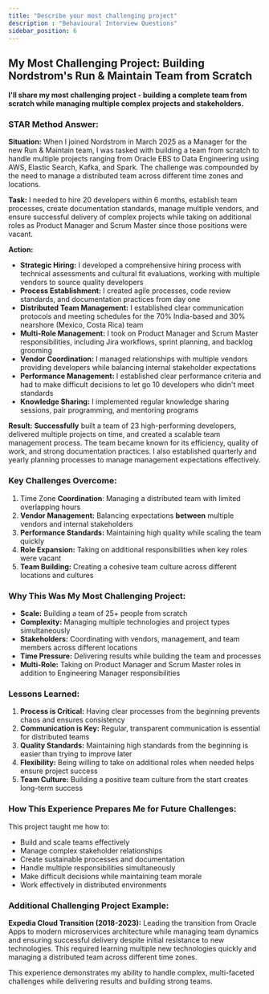 ```yaml
---
title: "Describe your most challenging project"
description : "Behavioural Interview Questions"
sidebar_position: 6
---
```


## My Most Challenging Project: Building Nordstrom's Run & Maintain Team from Scratch

**I'll share my most challenging project - building a complete team from scratch while managing multiple complex projects and stakeholders.**

### STAR Method Answer:

**Situation:** When I joined Nordstrom in March 2025 as a Manager for the new Run & Maintain team, I was tasked with building a team from scratch to handle multiple projects ranging from Oracle EBS to Data Engineering using AWS, Elastic Search, Kafka, and Spark. The challenge was compounded by the need to manage a distributed team across different time zones and locations.

**Task:** I needed to hire 20 developers within 6 months, establish team processes, create documentation standards, manage multiple vendors, and ensure successful delivery of complex projects while taking on additional roles as Product Manager and Scrum Master since those positions were vacant.

**Action:**
- **Strategic Hiring:** I developed a comprehensive hiring process with technical assessments and cultural fit evaluations, working with multiple vendors to source quality developers
- **Process Establishment:** I created agile processes, code review standards, and documentation practices from day one
- **Distributed Team Management:** I established clear communication protocols and meeting schedules for the 70% India-based and 30% nearshore (Mexico, Costa Rica) team
- **Multi-Role Management:** I took on Product Manager and Scrum Master responsibilities, including Jira workflows, sprint planning, and backlog grooming
- **Vendor Coordination:** I managed relationships with multiple vendors providing developers while balancing internal stakeholder expectations
- **Performance Management:** I established clear performance criteria and had to make difficult decisions to let go 10 developers who didn't meet standards
- **Knowledge Sharing:** I implemented regular knowledge sharing sessions, pair programming, and mentoring programs

**Result:** **Successfully** built a team of 23 high-performing developers, delivered multiple projects on time, and created a scalable team management process. The team became known for its efficiency, quality of work, and strong documentation practices. I also established quarterly and yearly planning processes to manage management expectations effectively.

### Key Challenges Overcome:

1. Time Zone **Coordination**: Managing a distributed team with limited overlapping hours
2. **Vendor Management:** Balancing expectations **between** multiple vendors and internal stakeholders
3. **Performance Standards:** Maintaining high quality while scaling the team quickly
4. **Role Expansion:** Taking on additional responsibilities when key roles were vacant
5. **Team Building:** Creating a cohesive team culture across different locations and cultures

### Why This Was My Most Challenging Project:

- **Scale:** Building a team of 25+ people from scratch
- **Complexity:** Managing multiple technologies and project types simultaneously
- **Stakeholders:** Coordinating with vendors, management, and team members across different locations
- **Time Pressure:** Delivering results while building the team and processes
- **Multi-Role:** Taking on Product Manager and Scrum Master roles in addition to Engineering Manager responsibilities

### Lessons Learned:

1. **Process is Critical:** Having clear processes from the beginning prevents chaos and ensures consistency
2. **Communication is Key:** Regular, transparent communication is essential for distributed teams
3. **Quality Standards:** Maintaining high standards from the beginning is easier than trying to improve later
4. **Flexibility:** Being willing to take on additional roles when needed helps ensure project success
5. **Team Culture:** Building a positive team culture from the start creates long-term success

### How This Experience Prepares Me for Future Challenges:

This project taught me how to:
- Build and scale teams effectively
- Manage complex stakeholder relationships
- Create sustainable processes and documentation
- Handle multiple responsibilities simultaneously
- Make difficult decisions while maintaining team morale
- Work effectively in distributed environments

### Additional Challenging Project Example:

**Expedia Cloud Transition (2018-2023):** Leading the transition from Oracle Apps to modern microservices architecture while managing team dynamics and ensuring successful delivery despite initial resistance to new technologies. This required learning multiple new technologies quickly and managing a distributed team across different time zones.

This experience demonstrates my ability to handle complex, multi-faceted challenges while delivering results and building strong teams.
